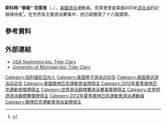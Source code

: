 {{MedalTableTop|Tylerclary.jpg|180px|泰勒·克萊里}}
{{MedalSport | 男子[[游泳|游泳]]}}
{{MedalCountry | {{USA}}}}
{{MedalCompetition|[[奧林匹克運動會|奧林匹克運動會]]}}
{{MedalGold|[[2012年夏季奥林匹克运动会|2012年倫敦]]|[[2012年夏季奧林匹克運動會男子200米背泳比賽|200米背泳]]}}
{{MedalBottom}}
'''斯科特·“泰勒”·克萊里'''（{{lang-en|'''Scott "Tyler" Clary'''}}，{{bd|1989年|3月12日||}}），[[美國|美國]][[游泳|游泳]]運動員。克萊里曾是美國400米[[混合泳|混合泳]]的記錄保持者<ref>{{cite web|url=http://www.swimmingworldmagazine.com/results/records/AmericanRecords_SCY.pdf|title=Men's short course Yards American Records|publisher=''Swimming World Magazine''|accessdate=2010-08-11|archive-date=2010-08-07|archive-url=https://web.archive.org/web/20100807042718/http://www.swimmingworldmagazine.com/results/records/AmericanRecords_SCY.pdf|dead-url=no}}</ref>。在世界各主要游泳賽事中，他已經獲得了十六面獎牌。

==參考資料==
{{reflist}}

==外部連結==
* [https://web.archive.org/web/20120405074315/http://www.usaswimming.org/DesktopModules/BioViewManaged.aspx?personid=58106456-9c97-4501-9181-90c8da28fde9&TabId=1453&Mid=10312 USA Swimming bio:  Tyler Clary]
* [https://web.archive.org/web/20120401080803/http://www.mgoblue.com/sports/m-swim/mtt/clary_tyler00.html University of Michigan bio:  Tyler Clary]

{{奥林匹克运动会游泳比赛男子200米仰泳冠军}}

{{Authority control}}
{{DEFAULTSORT:Clary, Tyler}}
[[Category:加利福尼亞州人|Category:加利福尼亞州人]]
[[Category:美国男子游泳运动员|Category:美国男子游泳运动员]]
[[Category:美国奥运游泳运动员|Category:美国奥运游泳运动员]]
[[Category:美國奧林匹克運動會金牌得主|Category:美國奧林匹克運動會金牌得主]]
[[Category:2012年夏季奧林匹克運動會獎牌得主|Category:2012年夏季奧林匹克運動會獎牌得主]]
[[Category:世界游泳錦標賽游泳賽事獎牌得主|Category:世界游泳錦標賽游泳賽事獎牌得主]]
[[Category:世界短道游泳錦標賽獎牌得主|Category:世界短道游泳錦標賽獎牌得主]]
[[Category:2012年夏季奧林匹克運動會游泳運動員|Category:2012年夏季奧林匹克運動會游泳運動員]]
[[Category:奧林匹克運動會游泳金牌得主|Category:奧林匹克運動會游泳金牌得主]]